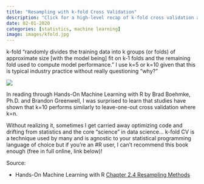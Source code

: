 ```yaml
---
title: "Resampling with k-fold Cross Validation"
description: "Click for a high-level recap of k-fold cross validation as a resampling method." 
date: 02-01-2020
categories: [statistics, machine learning]
image: images/kfold.jpg
---
```


k-fold "randomly divides the training data into k groups (or folds) of approximate size [with the model being] fit on k-1 folds and the remaining fold used to compute model performance." I use k=5 or k=10 given that this is typical industry practice without really questioning "why?"

![](./images/kfold.jpg)

In reading through Hands-On Machine Learning with R by Brad Boehmke, Ph.D. and Brandon Greenwell, I was surprised to learn that studies have shown that k=10 performs similarly to leave-one-out cross validation where k=n.

Without realizing it, sometimes I get carried away optimizing code and drifting from statistics and the core "science" in data science... k-fold CV is a technique used by many and is agnostic to your statistical programming language of choice but if you're an #R user, I can't recommend this book enough (free in full online, link below)!

Source:

* Hands-On Machine Learning with R [Chapter 2.4 Resampling Methods](https://bradleyboehmke.github.io/HOML/process.html#resampling)